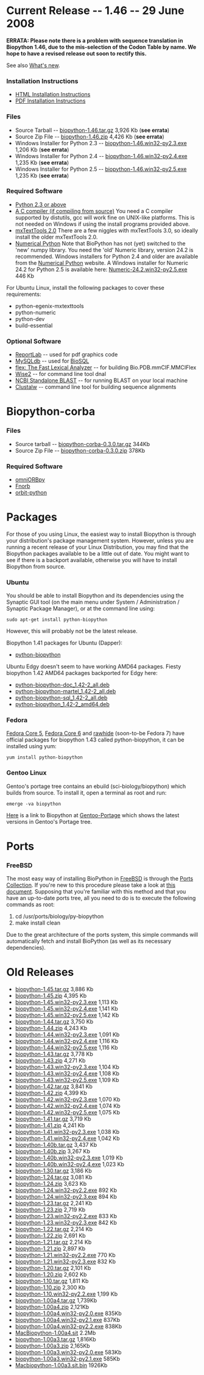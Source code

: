= Current Release -- 1.46 -- 29 June 2008 =

'''ERRATA: Please note there is a problem with sequence translation in Biopython 1.46, due to the mis-selection of the Codon Table by name.  We hope to have a revised release out soon to rectify this.'''

See also [http://biopython.open-bio.org/SRC/biopython/NEWS What's new].

=== Installation Instructions ===

* [http://biopython.org/DIST/docs/install/Installation.html HTML Installation Instructions]
* [http://biopython.org/DIST/docs/install/Installation.pdf PDF Installation Instructions]

=== Files ===

* Source Tarball -- [http://biopython.org/DIST/biopython-1.46.tar.gz biopython-1.46.tar.gz] 3,926 Kb  ('''see errata''')
* Source Zip File -- [http://biopython.org/DIST/biopython-1.46.zip biopython-1.46.zip] 4,426 Kb ('''see errata''')
* Windows Installer for Python 2.3 -- [http://biopython.org/DIST/biopython-1.46.win32-py2.3.exe biopython-1.46.win32-py2.3.exe] 1,206 Kb ('''see errata''')
* Windows Installer for Python 2.4 -- [http://biopython.org/DIST/biopython-1.46.win32-py2.4.exe biopython-1.46.win32-py2.4.exe] 1,235 Kb ('''see errata''')
* Windows Installer for Python 2.5 -- [http://biopython.org/DIST/biopython-1.46.win32-py2.5.exe biopython-1.46.win32-py2.5.exe] 1,235 Kb ('''see errata''')

=== Required Software ===

* [http://www.python.org Python 2.3 or above]
* [http://www.python.org/doc/current/inst/inst.html A C compiler (if compiling from source)] You need a C compiler supported by distutils, gcc will work fine on UNIX-like platforms.  This is not needed on Windows if using the install programs provided above.
* [http://www.egenix.com/www2002/python/eGenix-mx-Extensions-v2.x.html/ mxTextTools 2.0] There are a few niggles with mxTextTools 3.0, so ideally install the older mxTextTools 2.0.
* [http://numpy.scipy.org/#older_array Numerical Python] Note that BioPython has not (yet) switched to the 'new' numpy library.  You need the 'old' Numeric library, version 24.2 is recommended. Windows installers for Python 2.4 and older are available from the [http://numpy.scipy.org/#older_array Numerical Python] website. A Windows installer for Numeric 24.2 for Python 2.5 is available here: [http://biopython.org/DIST/Numeric-24.2.win32-py2.5.exe Numeric-24.2.win32-py2.5.exe] 446 Kb

For Ubuntu Linux, install the following packages to cover these requirements:

* python-egenix-mxtexttools
* python-numeric
* python-dev
* build-essential

=== Optional Software ===

* [http://www.reportlab.org/downloads.html ReportLab] -- used for pdf graphics code
* [http://sourceforge.net/projects/mysql-python MySQLdb] -- used for [[BioSQL]]
* [http://flex.sourceforge.net/ flex: The Fast Lexical Analyzer] -- for building Bio.PDB.mmCIF.MMCIFlex
* [http://www.ebi.ac.uk/Wise2/ Wise2] -- for command line tool dnal
* [http://www.ncbi.nlm.nih.gov/blast/download.shtml NCBI Standalone BLAST] -- for running BLAST on your local machine
* [ftp://ftp.ebi.ac.uk/pub/software/unix/clustalw/ Clustalw] -- command line tool for building sequence alignments

= Biopython-corba =

=== Files ===

* Source tarball -- [http://biopython.org/DIST/biopython-corba-0.3.0.tar.gz biopython-corba-0.3.0.tar.gz] 344Kb
* Source Zip File -- [http://biopython.org/DIST/biopython-corba-0.3.0.zip biopython-corba-0.3.0.zip] 378Kb

=== Required Software ===

* [http://omniorb.sourceforge.net omniORBpy]
* [http://fnorb.sourceforge.net Fnorb]
* [http://sourceforge.net/projects/orbit-python orbit-python]

= Packages =

For those of you using Linux, the easiest way to install Biopython is through your distribution's package management system.  However, unless you are running a recent release of your Linux Distribution, you may find that the Biopython packages available to be a little out of date.  You might want to see if there is a backport available, otherwise you will have to install Biopython from source. 

=== Ubuntu ===

You should be able to install Biopython and its dependencies using the Synaptic GUI tool (on the main menu under System / Administration / Synaptic Package Manager), or at the command line using:

 sudo apt-get install python-biopython

However, this will probably not be the latest release.

Biopython 1.41 packages for Ubuntu (Dapper):
*[http://packages.ubuntulinux.org/dapper/source/python-biopython python-biopython]

Ubuntu Edgy doesn't seem to have working AMD64 packages. Fiesty biopython 1.42 AMD64 packages backported for Edgy here:

*[http://students.ee.sun.ac.za/~nmarais/files/python-biopython-doc_1.42-2_all.deb python-biopython-doc_1.42-2_all.deb]
*[http://students.ee.sun.ac.za/~nmarais/files/python-biopython-martel_1.42-2_all.deb python-biopython-martel_1.42-2_all.deb]
*[http://students.ee.sun.ac.za/~nmarais/files/python-biopython-sql_1.42-2_all.deb python-biopython-sql_1.42-2_all.deb]
*[http://students.ee.sun.ac.za/~nmarais/files/python-biopython_1.42-2_amd64.deb python-biopython_1.42-2_amd64.deb]

=== Fedora ===

[http://download.fedora.redhat.com/pub/fedora/linux/extras/5/i386/repoview/python-biopython.html Fedora Core 5], [http://download.fedora.redhat.com/pub/fedora/linux/extras/6/i386/repoview/python-biopython.html Fedora Core 6] and [http://download.fedora.redhat.com/pub/fedora/linux/extras/development/i386/repoview/python-biopython.html rawhide] (soon-to-be Fedora 7) have official packages for biopython 1.43 called python-biopython, it can be installed using yum:

 yum install python-biopython

=== Gentoo Linux ===

Gentoo's portage tree contains an ebuild (sci-biology/biopython) which builds from source.  To install it, open a terminal as root and run:

 emerge -va biopython 

[http://www.gentoo-portage.com/sci-biology/biopython Here] is a link to Biopython at [http://www.gentoo-portage.com Gentoo-Portage] which shows the latest versions in Gentoo's Portage tree.

= Ports =

===FreeBSD===

The most easy way of installing BioPython in [http://www.freebsd.org/ FreeBSD] is through the [http://www.freebsd.org/ports/ Ports Collection]. If you're new to this procedure please take a look at [http://www.freebsd.org/doc/en_US.ISO8859-1/books/handbook/ports-using.html this document]. Supposing that you're familiar with this method and that you have an up-to-date ports tree, all you need to do is to execute the following commands as root:

<bash>
# cd /usr/ports/biology/py-biopython
# make install clean
</bash>

Due to the great architecture of the ports system, this simple commands will automatically fetch and install BioPython (as well as its necessary dependencies).

= Old Releases =

* [http://biopython.org/DIST/biopython-1.45.tar.gz biopython-1.45.tar.gz] 3,886 Kb
* [http://biopython.org/DIST/biopython-1.45.zip biopython-1.45.zip] 4,395 Kb
* [http://biopython.org/DIST/biopython-1.45.win32-py2.3.exe biopython-1.45.win32-py2.3.exe] 1,113 Kb
* [http://biopython.org/DIST/biopython-1.45.win32-py2.4.exe biopython-1.45.win32-py2.4.exe] 1,141 Kb
* [http://biopython.org/DIST/biopython-1.45.win32-py2.5.exe biopython-1.45.win32-py2.5.exe] 1,142 Kb
* [http://biopython.org/DIST/biopython-1.44.tar.gz biopython-1.44.tar.gz] 3,750 Kb
* [http://biopython.org/DIST/biopython-1.44.zip biopython-1.44.zip] 4,243 Kb
* [http://biopython.org/DIST/biopython-1.44.win32-py2.3.exe biopython-1.44.win32-py2.3.exe] 1,091 Kb
* [http://biopython.org/DIST/biopython-1.44.win32-py2.4.exe biopython-1.44.win32-py2.4.exe] 1,116 Kb
* [http://biopython.org/DIST/biopython-1.44.win32-py2.5.exe biopython-1.44.win32-py2.5.exe] 1,116 Kb
* [http://biopython.org/DIST/biopython-1.43.tar.gz biopython-1.43.tar.gz] 3,778 Kb
* [http://biopython.org/DIST/biopython-1.43.zip biopython-1.43.zip] 4,271 Kb
* [http://biopython.org/DIST/biopython-1.43.win32-py2.3.exe biopython-1.43.win32-py2.3.exe] 1,104 Kb
* [http://biopython.org/DIST/biopython-1.43.win32-py2.4.exe biopython-1.43.win32-py2.4.exe] 1,108 Kb
* [http://biopython.org/DIST/biopython-1.43.win32-py2.5.exe biopython-1.43.win32-py2.5.exe] 1,109 Kb
* [http://biopython.org/DIST/biopython-1.42.tar.gz biopython-1.42.tar.gz] 3,841 Kb
* [http://biopython.org/DIST/biopython-1.42.zip biopython-1.42.zip] 4,399 Kb
* [http://biopython.org/DIST/biopython-1.42.win32-py2.3.exe biopython-1.42.win32-py2.3.exe] 1,070 Kb
* [http://biopython.org/DIST/biopython-1.42.win32-py2.4.exe biopython-1.42.win32-py2.4.exe] 1,074 Kb
* [http://biopython.org/DIST/biopython-1.42.win32-py2.5.exe biopython-1.42.win32-py2.5.exe] 1,075 Kb
* [http://biopython.org/DIST/biopython-1.41.tar.gz biopython-1.41.tar.gz] 3,719 Kb
* [http://biopython.org/DIST/biopython-1.41.zip biopython-1.41.zip] 4,241 Kb
* [http://biopython.org/DIST/biopython-1.41.win32-py2.3.exe biopython-1.41.win32-py2.3.exe] 1,038 Kb
* [http://biopython.org/DIST/biopython-1.41.win32-py2.4.exe biopython-1.41.win32-py2.4.exe] 1,042 Kb
* [http://biopython.org/DIST/biopython-1.40b.tar.gz biopython-1.40b.tar.gz] 3,437 Kb
* [http://biopython.org/DIST/biopython-1.40b.zip biopython-1.40b.zip] 3,267 Kb
* [http://biopython.org/DIST/biopython-1.40b.win32-py2.3.exe biopython-1.40b.win32-py2.3.exe] 1,019 Kb
* [http://biopython.org/DIST/biopython-1.40b.win32-py2.4.exe biopython-1.40b.win32-py2.4.exe] 1,023 Kb
* [http://biopython.org/DIST/biopython-1.30.tar.gz biopython-1.30.tar.gz] 3,186 Kb
* [http://biopython.org/DIST/biopython-1.24.tar.gz biopython-1.24.tar.gz] 3,081 Kb
* [http://biopython.org/DIST/biopython-1.24.zip biopython-1.24.zip] 3,623 Kb
* [http://biopython.org/DIST/biopython-1.24.win32-py2.2.exe biopython-1.24.win32-py2.2.exe] 892 Kb
* [http://biopython.org/DIST/biopython-1.24.win32-py2.3.exe biopython-1.24.win32-py2.3.exe] 894 Kb
* [http://biopython.org/DIST/biopython-1.23.tar.gz biopython-1.23.tar.gz] 2,241 Kb
* [http://biopython.org/DIST/biopython-1.23.zip biopython-1.23.zip] 2,719 Kb
* [http://biopython.org/DIST/biopython-1.23.win32-py2.2.exe biopython-1.23.win32-py2.2.exe] 833 Kb
* [http://biopython.org/DIST/biopython-1.23.win32-py2.3.exe biopython-1.23.win32-py2.3.exe] 842 Kb
* [http://biopython.org/DIST/biopython-1.22.tar.gz biopython-1.22.tar.gz] 2,214 Kb
* [http://biopython.org/DIST/biopython-1.22.zip biopython-1.22.zip] 2,691 Kb
* [http://biopython.org/DIST/biopython-1.21.tar.gz biopython-1.21.tar.gz] 2,214 Kb
* [http://biopython.org/DIST/biopython-1.21.zip biopython-1.21.zip] 2,897 Kb
* [http://biopython.org/DIST/biopython-1.21.win32-py2.2.exe biopython-1.21.win32-py2.2.exe] 770 Kb
* [http://biopython.org/DIST/biopython-1.21.win32-py2.3.exe biopython-1.21.win32-py2.3.exe] 832 Kb
* [http://biopython.org/DIST/biopython-1.20.tar.gz biopython-1.20.tar.gz] 2,101 Kb
* [http://biopython.org/DIST/biopython-1.20.zip biopython-1.20.zip] 2,602 Kb
* [http://biopython.org/DIST/biopython-1.10.tar.gz biopython-1.10.tar.gz] 1,811 Kb
* [http://biopython.org/DIST/biopython-1.10.zip biopython-1.10.zip] 2,300 Kb
* [http://biopython.org/DIST/biopython-1.10.win32-py2.2.exe biopython-1.10.win32-py2.2.exe] 1,199 Kb
* [http://biopython.org/DIST/biopython-1.00a4.tar.gz biopython-1.00a4.tar.gz] 1,739Kb
* [http://biopython.org/DIST/biopython-1.00a4.zip biopython-1.00a4.zip] 2,121Kb
* [http://biopython.org/DIST/biopython-1.00a4.win32-py2.0.exe biopython-1.00a4.win32-py2.0.exe] 835Kb
* [http://biopython.org/DIST/biopython-1.00a4.win32-py2.1.exe biopython-1.00a4.win32-py2.1.exe] 837Kb
* [http://biopython.org/DIST/biopython-1.00a4.win32-py2.2.exe biopython-1.00a4.win32-py2.2.exe] 838Kb
* [http://biopython.org/DIST/MacBiopython-1.00a4.sit MacBiopython-1.00a4.sit] 2.2Mb
* [http://biopython.org/DIST/biopython-1.00a3.tar.gz biopython-1.00a3.tar.gz] 1,816Kb
* [http://biopython.org/DIST/biopython-1.00a3.zip biopython-1.00a3.zip] 2,165Kb
* [http://biopython.org/DIST/biopython-1.00a3.win32-py2.0.exe biopython-1.00a3.win32-py2.0.exe] 583Kb
* [http://biopython.org/DIST/biopython-1.00a3.win32-py2.1.exe biopython-1.00a3.win32-py2.1.exe] 585Kb
* [http://biopython.org/DIST/Macbiopython-1.00a3.sit.bin Macbiopython-1.00a3.sit.bin] 1926Kb